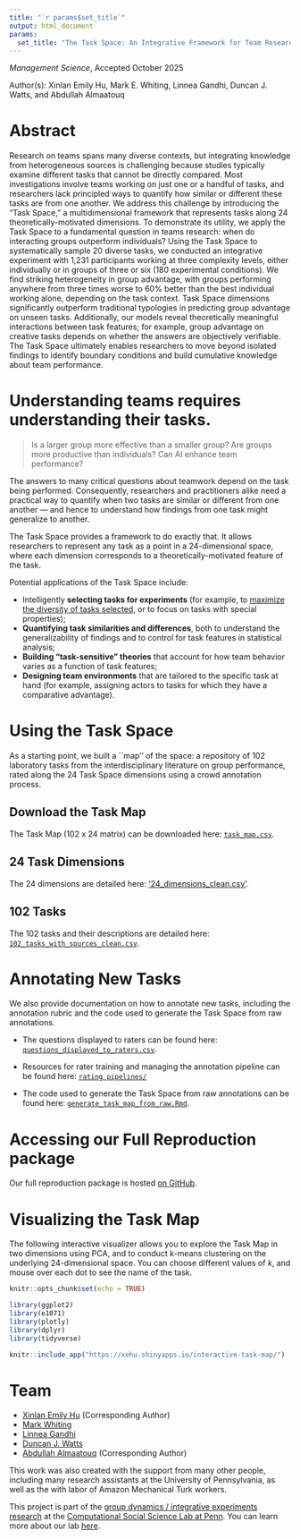 ```yaml
---
title: "`r params$set_title`"
output: html_document
params:
  set_title: "The Task Space: An Integrative Framework for Team Research"
---
```


*Management Science*, Accepted October 2025

Author(s): Xinlan Emily Hu, Mark E. Whiting, Linnea Gandhi, Duncan J. Watts, and Abdullah Almaatouq

# Abstract

Research on teams spans many diverse contexts, but integrating knowledge from heterogeneous sources is challenging because studies typically examine different tasks that cannot be directly compared. Most investigations involve teams working on just one or a handful of tasks, and researchers lack principled ways to quantify how similar or different these tasks are from one another. We address this challenge by introducing the “Task Space,” a multidimensional framework that represents tasks along 24 theoretically-motivated dimensions. To demonstrate its utility, we apply the Task Space to a fundamental question in teams research: when do interacting groups outperform individuals? Using the Task Space to systematically sample 20 diverse tasks, we conducted an integrative experiment with 1,231 participants working at three complexity levels, either individually or in groups of three or six (180 experimental conditions). We find striking heterogeneity in group advantage, with groups performing anywhere from three times worse to 60% better than the best individual working alone, depending on the task context. Task Space dimensions significantly outperform traditional typologies in predicting group advantage on unseen tasks. Additionally, our models reveal theoretically meaningful interactions between task features; for example, group advantage on creative tasks depends on whether the answers are objectively verifiable. The Task Space ultimately enables researchers to move beyond isolated findings to identify boundary conditions and build cumulative knowledge about team performance.

# Understanding teams requires understanding their tasks.

> Is a larger group more effective than a smaller group? Are groups more productive than individuals? Can AI enhance team performance?

The answers to many critical questions about teamwork depend on the task being performed. Consequently, researchers and practitioners alike need a practical way to quantify when two tasks are similar or different from one another --- and hence to understand how findings from one task might generalize to another.

The Task Space provides a framework to do exactly that. It allows researchers to represent any task as a point in a 24-dimensional space, where each dimension corresponds to a theoretically-motivated feature of the task.

Potential applications of the Task Space include:

-  Intelligently **selecting tasks for experiments** (for example, to [maximize the diversity of tasks selected](./task space resources/choose-10-tasks.ipynb), or to focus on tasks with special properties);
-  **Quantifying task similarities and differences**, both to understand the generalizability of findings and to control for task features in statistical analysis;
-  **Building "task-sensitive" theories** that account for how team behavior varies as a function of task features;
-  **Designing team environments** that are tailored to the specific task at hand (for example, assigning actors to tasks for which they have a comparative advantage).

# Using the Task Space

As a starting point, we built a ``map'' of the space: a repository of 102 laboratory tasks from the interdisciplinary literature on group performance, rated along the 24 Task Space dimensions using a crowd annotation process. 

## Download the Task Map
The Task Map (102 x 24 matrix) can be downloaded here: [`task_map.csv`](./processed_data/task_map.csv).

## 24 Task Dimensions
The 24 dimensions are detailed here: ['24_dimensions_clean.csv'](./task space resources/24_dimensions_clean.csv).

## 102 Tasks
The 102 tasks and their descriptions are detailed here: [`102_tasks_with_sources_clean.csv`](./task space resources/102_tasks_with_sources_clean.csv).

# Annotating New Tasks

We also provide documentation on how to annotate new tasks, including the annotation rubric and the code used to generate the Task Space from raw annotations.

- The questions displayed to raters can be found here: [`questions_displayed_to_raters.csv`](./task space resources/questions_displayed_to_raters.csv).

- Resources for rater training and managing the annotation pipeline can be found here: [`rating pipelines/`](./task space resources/rating pipelines/)

- The code used to generate the Task Space from raw annotations can be found here: [`generate_task_map_from_raw.Rmd`](./analysis/analysis_task_space/generate_task_map_from_raw.Rmd).

# Accessing our Full Reproduction package

Our full reproduction package is hosted [on GitHub](https://github.com/Watts-Lab/task-mapping).

# Visualizing the Task Map

The following interactive visualizer allows you to explore the Task Map in two dimensions using PCA, and to conduct k-means clustering on the underlying 24-dimensional space. You can choose different values of *k*, and mouse over each dot to see the name of the task.

```r
knitr::opts_chunk$set(echo = TRUE)

library(ggplot2)
library(e1071)
library(plotly)
library(dplyr)
library(tidyverse)
```

```r
knitr::include_app("https://xehu.shinyapps.io/interactive-task-map/")
```

# Team
- [Xinlan Emily Hu](https://xinlanemilyhu.com) (Corresponding Author)
- [Mark Whiting](https://whiting.me/)
- [Linnea Gandhi](https://www.linneagandhi.com/)
- [Duncan J. Watts](https://duncanjwatts.com/)
- [Abdullah Almaatouq](http://amaatouq.io/) (Corresponding Author)

This work was also created with the support from many other people, including many research assistants at the University of Pennsylvania, as well as the with labor of Amazon Mechanical Turk workers. 

This project is part of the [group dynamics / integrative experiments research](https://css.seas.upenn.edu/project/integrative-experiments/) at the [Computational Social Science Lab at Penn](https://css.seas.upenn.edu). You can learn more about our lab [here](https://css.seas.upenn.edu/people/). 